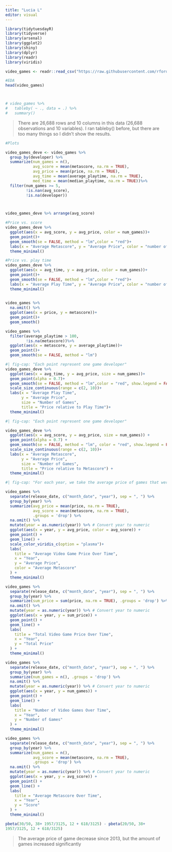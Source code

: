 ```yaml
---
title: "Lucia L"
editor: visual
---
```


```r
library(tidytuesdayR)
library(tidyverse)
library(arsenal)
library(ggplot2)
library(shiny)
library(dplyr)
library(readr)
library(viridis)

video_games <- readr::read_csv("https://raw.githubusercontent.com/rfordatascience/tidytuesday/main/data/2019/2019-07-30/video_games.csv")
```

```r
#EDA
head(video_games)



# video_games %>%
#   tableby( ~ ., data = .) %>%
#   summary()

```

> There are 26,688 rows and 10 columns in this data (26,688 observations and 10 variables). I ran tableby() before, but there are too many things so I didn't show the results.

```r
#Plots

video_games_deve <- video_games %>%
  group_by(developer) %>%
  summarize(num_games = n(),
            avg_score = mean(metascore, na.rm = TRUE),
            avg_price = mean(price, na.rm = TRUE),
            avg_time = mean(average_playtime, na.rm = TRUE),
            med_time = mean(median_playtime, na.rm = TRUE))%>%
  filter(num_games >= 5,
         !is.nan(avg_score),
         !is.na(developer))



video_games_deve %>% arrange(avg_score)

#Price vs. score
video_games_deve %>%
  ggplot(aes(x = avg_score, y = avg_price, color = num_games))+
  geom_point()+
  geom_smooth(se = FALSE, method = "lm",color = "red")+
  labs(x = "Average Metascore", y = "Average Price", color = "number of games")+
  theme_minimal()

#Price vs. play time
video_games_deve %>%
  ggplot(aes(x = avg_time, y = avg_price, color = num_games))+
  geom_point()+
  geom_smooth(se = FALSE, method = "lm",color = "red")+
  labs(x = "Average Play Time", y = "Average Price", color = "number of games")+
  theme_minimal()
  

video_games %>% 
  na.omit() %>%
  ggplot(aes(x = price, y = metascore))+
  geom_point()+
  geom_smooth()

video_games %>% 
  filter(average_playtime > 100,
         !is.na(metascore))%>%
  ggplot(aes(x = metascore, y = average_playtime))+
  geom_point()+
  geom_smooth(se = FALSE, method = "lm")

```

```r
#| fig-cap: "Each point represent one game developer"
video_games_deve %>%
  ggplot(aes(x = avg_time, y = avg_price, size = num_games))+
  geom_point(alpha = 0.7)+
  geom_smooth(se = FALSE, method = "lm",color = "red", show.legend = FALSE)+
  scale_size_continuous(range = c(2, 10))+
  labs(x = "Average Play Time", 
       y = "Average Price", 
       size = "Number of Games",
       title = "Price relative to Play Time")+
  theme_minimal()
```


```r
#| fig-cap: "Each point represent one game developer"

video_games_deve %>%
  ggplot(aes(x = avg_score, y = avg_price, size = num_games)) +
  geom_point(alpha = 0.7) +
  geom_smooth(se = FALSE, method = "lm", color = "red", show.legend = FALSE) +
  scale_size_continuous(range = c(2, 10))+
  labs(x = "Average Metascore", 
       y = "Average Price", 
       size = "Number of Games",
       title = "Price relative to Metascore") +
  theme_minimal()
```



```r
#| fig-cap: "For each year, we take the average price of games that were released in this year"

video_games %>%
  separate(release_date, c("month_date", "year"), sep = ", ") %>%
  group_by(year) %>%
  summarize(avg_price = mean(price, na.rm = TRUE),
            avg_score = mean(metascore, na.rm = TRUE),
            .groups = 'drop') %>%
  na.omit() %>%
  mutate(year = as.numeric(year)) %>% # Convert year to numeric
  ggplot(aes(x = year, y = avg_price, color = avg_score)) +
  geom_point() +
  geom_line() +
  scale_color_viridis_c(option = "plasma")+
  labs(
    title = "Average Video Game Price Over Time",
    x = "Year",
    y = "Average Price",
    color = "Average Metascore"
  ) +
  theme_minimal()


```


```r
video_games %>%
  separate(release_date, c("month_date", "year"), sep = ", ") %>%
  group_by(year) %>%
  summarize(sum_price = sum(price, na.rm = TRUE), .groups = 'drop') %>%
  na.omit() %>%
  mutate(year = as.numeric(year)) %>% # Convert year to numeric
  ggplot(aes(x = year, y = sum_price)) +
  geom_point() +
  geom_line() +
  labs(
    title = "Total Video Game Price Over Time",
    x = "Year",
    y = "Total Price"
  ) +
  theme_minimal()

video_games %>%
  separate(release_date, c("month_date", "year"), sep = ", ") %>%
  group_by(year) %>%
  summarize(num_games = n(), .groups = 'drop') %>%
  na.omit() %>%
  mutate(year = as.numeric(year)) %>% # Convert year to numeric
  ggplot(aes(x = year, y = num_games)) +
  geom_point() +
  geom_line() +
  labs(
    title = "Number of Video Games Over Time",
    x = "Year",
    y = "Number of Games"
  ) +
  theme_minimal()

video_games %>%
  separate(release_date, c("month_date", "year"), sep = ", ") %>%
  group_by(year) %>%
  summarize(num_games = n(),
            avg_score = mean(metascore, na.rm = TRUE),
            .groups = 'drop') %>%
  na.omit() %>%
  mutate(year = as.numeric(year)) %>% # Convert year to numeric
  ggplot(aes(x = year, y = avg_score)) +
  geom_point() +
  geom_line() +
  labs(
    title = "Average Metascore Over Time",
    x = "Year",
    y = "Score"
  ) +
  theme_minimal()

pbeta(30/50, 38+ 1957/3125, 12 + 618/3125) - pbeta(20/50, 38+
1957/3125, 12 + 618/3125)
```

> The average price of game decrease since 2013, but the amount of games increased significantly
